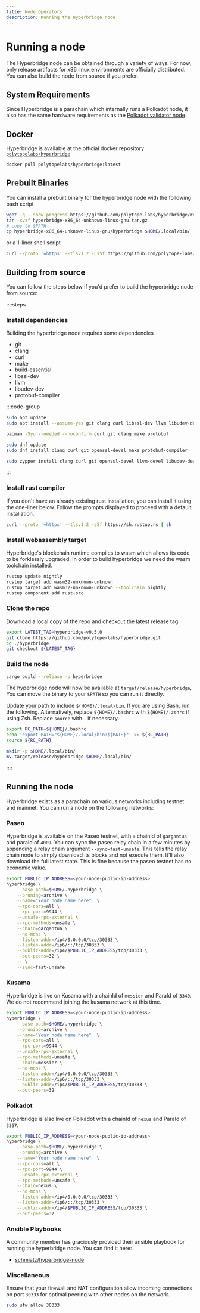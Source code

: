```yaml
---
title: Node Operators
description: Running the Hyperbridge node
---
```


# Running a node

The Hyperbridge node can be obtained through a variety of ways. For now, only release artifacts for x86 linux environments are officially distributed. You can also build the node from source if you prefer.

## System Requirements

Since Hyperbridge is a parachain which internally runs a Polkadot node, it also has the same hardware requirements as the [Polkadot validator node](https://wiki.polkadot.network/docs/maintain-guides-how-to-validate-polkadot#requirements).

## Docker

Hyperbridge is available at the official docker repository [`polytopelabs/hyperbridge`](https://hub.docker.com/r/polytopelabs/hyperbridge)

```bash
docker pull polytopelabs/hyperbridge:latest
```

## Prebuilt Binaries

You can install a prebuilt binary for the hyperbridge node with the following bash script

```bash
wget -q --show-progress https://github.com/polytope-labs/hyperbridge/releases/download/hyperbridge-v0.5.0/hyperbridge-x86_64-unknown-linux-gnu.tar.gz
tar -xvzf hyperbridge-x86_64-unknown-linux-gnu.tar.gz
# copy to $PATH
cp hyperbridge-x86_64-unknown-linux-gnu/hyperbridge $HOME/.local/bin/
```

or a 1-liner shell script

```bash
curl --proto '=https' --tlsv1.2 -LsSf https://github.com/polytope-labs/hyperbridge/releases/download/hyperbridge-v0.5.0/hyperbridge-installer.sh | sh
```

## Building from source

You can follow the steps below if you'd prefer to build the hyperbridge node from source:

::::steps

### Install dependencies

Building the hyperbridge node requires some dependencies

- git
- clang
- curl
- make
- build-essential
- libssl-dev
- llvm
- libudev-dev
- protobuf-compiler

:::code-group

```bash [Debian]
sudo apt update
sudo apt install --assume-yes git clang curl libssl-dev llvm libudev-dev make protobuf-compiler
```

```bash [Arch]
pacman -Syu --needed --noconfirm curl git clang make protobuf
```

```bash [Fedora]
sudo dnf update
sudo dnf install clang curl git openssl-devel make protobuf-compiler
```

```bash [Opensuse]
sudo zypper install clang curl git openssl-devel llvm-devel libudev-devel make protobuf
```

:::

### Install rust compiler

If you don't have an already existing rust installation, you can install it using the one-liner below. Follow the prompts displayed to proceed with a default installation.

```bash
curl --proto '=https' --tlsv1.2 -sSf https://sh.rustup.rs | sh
```

### Install webassembly target

Hyperbridge's blockchain runtime compiles to wasm which allows its code to be forklessly upgraded. In order to build hyperbridge we need the wasm toolchain installed.

```bash
rustup update nightly
rustup target add wasm32-unknown-unknown
rustup target add wasm32-unknown-unknown --toolchain nightly
rustup component add rust-src
```

### Clone the repo

Download a local copy of the repo and checkout the latest release tag

```bash
export LATEST_TAG=hyperbridge-v0.5.0
git clone https://github.com/polytope-labs/hyperbridge.git
cd ./hyperbridge
git checkout ${LATEST_TAG}
```

### Build the node

```bash
cargo build --release -p hyperbridge
```

The hyperbridge node will now be available at `target/release/hyperbridge`, You can move the binary to your `$PATH` so you can run it directly.

Update your path to include `${HOME}/.local/bin`. If you are using Bash, run the following.
Alternatively, replace `${HOME}/.bashrc` with `${HOME}/.zshrc` if using Zsh.
Replace `source` with `.` if necessary.

```bash
export RC_PATH=${HOME}/.bashrc
echo 'export PATH="${HOME}/.local/bin:${PATH}"' >> ${RC_PATH}
source ${RC_PATH}
```

```bash
mkdir -p $HOME/.local/bin/
mv target/release/hyperbridge $HOME/.local/bin/
```

::::


## Running the node

Hyperbridge exists as a parachain on various networks including testnet and mainnet. You can run a node on the following networks:

### Paseo

Hyperbridge is available on the Paseo testnet, with a chainId of `gargantua` and paraId of `4009`. You can sync the paseo relay chain in a few minutes by appending a relay chain argument `--sync=fast-unsafe`. This tells the relay chain node to simply download its blocks and not execute them. It'll also download the full latest state. This is fine because the paseo testnet has no economic value.

```bash
export PUBLIC_IP_ADDRESS=<your-node-public-ip-address>
hyperbridge \
    --base-path=$HOME/.hyperbridge \
    --pruning=archive \
    --name="Your node name here"  \
    --rpc-cors=all \
    --rpc-port=9944 \
    --unsafe-rpc-external \
    --rpc-methods=unsafe \
    --chain=gargantua \
    --no-mdns \
    --listen-addr=/ip4/0.0.0.0/tcp/30333 \
    --listen-addr=/ip6/::/tcp/30333 \
    --public-addr=/ip4/$PUBLIC_IP_ADDRESS/tcp/30333 \
    --out-peers=32 \
    -- \
    --sync=fast-unsafe
```

### Kusama

Hyperbridge is live on Kusama with a chainId of `messier` and ParaId of `3340`. We do not recommend joining the kusama network at this time.

```bash
export PUBLIC_IP_ADDRESS=<your-node-public-ip-address>
hyperbridge \
    --base-path=$HOME/.hyperbridge \
    --pruning=archive \
    --name="Your node name here"  \
    --rpc-cors=all \
    --rpc-port=9944 \
    --unsafe-rpc-external \
    --rpc-methods=unsafe \
    --chain=messier \
    --no-mdns \
    --listen-addr=/ip4/0.0.0.0/tcp/30333 \
    --listen-addr=/ip6/::/tcp/30333 \
    --public-addr=/ip4/$PUBLIC_IP_ADDRESS/tcp/30333 \
    --out-peers=32
```

### Polkadot

Hyperbridge is also live on Polkadot with a chainId of `nexus` and ParaId of `3367`.

```bash
export PUBLIC_IP_ADDRESS=<your-node-public-ip-address>
hyperbridge \
    --base-path=$HOME/.hyperbridge \
    --pruning=archive \
    --name="Your node name here"  \
    --rpc-cors=all \
    --rpc-port=9944 \
    --unsafe-rpc-external \
    --rpc-methods=unsafe \
    --chain=nexus \
    --no-mdns \
    --listen-addr=/ip4/0.0.0.0/tcp/30333 \
    --listen-addr=/ip6/::/tcp/30333 \
    --public-addr=/ip4/$PUBLIC_IP_ADDRESS/tcp/30333 \
    --out-peers=32
```

### Ansible Playbooks

A community member has graciously provided their ansible playbook for running the hyperbridge node. You can find it here:

 - [schmiatz/hyperbridge-node](https://github.com/schmiatz/hyperbridge-node)

### Miscellaneous

Ensure that your firewall and NAT configuration allow incoming connections on port `30333` for optimal peering with other nodes on the network.

```bash
sudo ufw allow 30333
```

